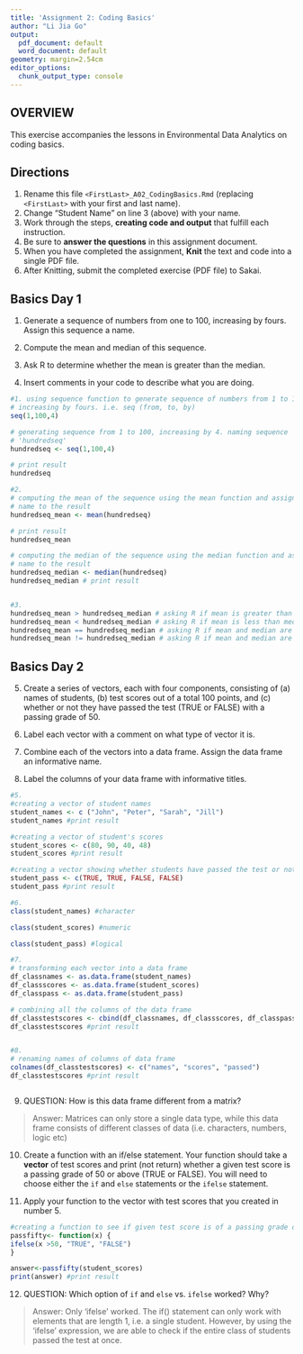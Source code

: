 ```yaml
---
title: 'Assignment 2: Coding Basics'
author: "Li Jia Go"
output:
  pdf_document: default
  word_document: default
geometry: margin=2.54cm
editor_options:
  chunk_output_type: console
---
```


## OVERVIEW

This exercise accompanies the lessons in Environmental Data Analytics on coding basics.

## Directions

1.  Rename this file `<FirstLast>_A02_CodingBasics.Rmd` (replacing `<FirstLast>` with your first and last name).
2.  Change "Student Name" on line 3 (above) with your name.
3.  Work through the steps, **creating code and output** that fulfill each instruction.
4.  Be sure to **answer the questions** in this assignment document.
5.  When you have completed the assignment, **Knit** the text and code into a single PDF file.
6.  After Knitting, submit the completed exercise (PDF file) to Sakai.

## Basics Day 1

1.  Generate a sequence of numbers from one to 100, increasing by fours. Assign this sequence a name.

2.  Compute the mean and median of this sequence.

3.  Ask R to determine whether the mean is greater than the median.

4.  Insert comments in your code to describe what you are doing.

```r

#1. using sequence function to generate sequence of numbers from 1 to 100
# increasing by fours. i.e. seq (from, to, by)
seq(1,100,4) 

# generating sequence from 1 to 100, increasing by 4. naming sequence
# 'hundredseq'
hundredseq <- seq(1,100,4)

# print result
hundredseq 

#2. 
# computing the mean of the sequence using the mean function and assigning a
# name to the result
hundredseq_mean <- mean(hundredseq)

# print result
hundredseq_mean 

# computing the median of the sequence using the median function and assigning a
# name to the result
hundredseq_median <- median(hundredseq) 
hundredseq_median # print result


#3. 
hundredseq_mean > hundredseq_median # asking R if mean is greater than median
hundredseq_mean < hundredseq_median # asking R if mean is less than median
hundredseq_mean == hundredseq_median # asking R if mean and median are equal
hundredseq_mean != hundredseq_median # asking R if mean and median are not equal

```

## Basics Day 2

5.  Create a series of vectors, each with four components, consisting of (a) names of students, (b) test scores out of a total 100 points, and (c) whether or not they have passed the test (TRUE or FALSE) with a passing grade of 50.

6.  Label each vector with a comment on what type of vector it is.

7.  Combine each of the vectors into a data frame. Assign the data frame an informative name.

8.  Label the columns of your data frame with informative titles.

```r
#5. 
#creating a vector of student names
student_names <- c ("John", "Peter", "Sarah", "Jill") 
student_names #print result

#creating a vector of student's scores
student_scores <- c(80, 90, 40, 48)
student_scores #print result

#creating a vector showing whether students have passed the test or not
student_pass <- c(TRUE, TRUE, FALSE, FALSE) 
student_pass #print result

#6. 
class(student_names) #character

class(student_scores) #numeric

class(student_pass) #logical

#7.
# transforming each vector into a data frame
df_classnames <- as.data.frame(student_names) 
df_classscores <- as.data.frame(student_scores)
df_classpass <- as.data.frame(student_pass)

# combining all the columns of the data frame
df_classtestscores <- cbind(df_classnames, df_classscores, df_classpass)
df_classtestscores #print result


#8.
# renaming names of columns of data frame
colnames(df_classtestscores) <- c("names", "scores", "passed") 
df_classtestscores #print result



```

9.  QUESTION: How is this data frame different from a matrix?

> Answer: Matrices can only store a single data type, while this data frame consists of different classes of data (i.e. characters, numbers, logic etc)

10. Create a function with an if/else statement. Your function should take a **vector** of test scores and print (not return) whether a given test score is a passing grade of 50 or above (TRUE or FALSE). You will need to choose either the `if` and `else` statements or the `ifelse` statement.

11. Apply your function to the vector with test scores that you created in number 5.

```r

#creating a function to see if given test score is of a passing grade or not
passfifty<- function(x) { 
ifelse(x >50, "TRUE", "FALSE")
}

answer<-passfifty(student_scores)
print(answer) #print result


```

12. QUESTION: Which option of `if` and `else` vs. `ifelse` worked? Why?

> Answer: Only 'ifelse' worked. The if() statement can only work with elements that are length 1, i.e. a single student. However, by using the 'ifelse' expression, we are able to check if the entire class of students passed the test at once.
